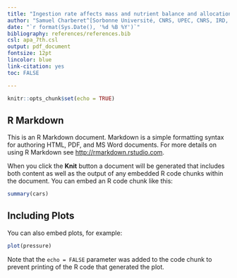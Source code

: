 ```yaml
---
title: "Ingestion rate affects mass and nutrient balance and allocation"
author: "Samuel Charberet^[Sorbonne Université, CNRS, UPEC, CNRS, IRD, INRA, Institut d’écologie et des sciences de l’environnement, IEES, F-75005 Paris, France.]"
date: "`r format(Sys.Date(), '%d %B %Y')`"
bibliography: references/references.bib
csl: apa_7th.csl
output: pdf_document
fontsize: 12pt
lincolor: blue
link-citation: yes
toc: FALSE

---
```


```r
knitr::opts_chunk$set(echo = TRUE)
```

## R Markdown

This is an R Markdown document. Markdown is a simple formatting syntax for authoring HTML, PDF, and MS Word documents. For more details on using R Markdown see <http://rmarkdown.rstudio.com>.

When you click the **Knit** button a document will be generated that includes both content as well as the output of any embedded R code chunks within the document. You can embed an R code chunk like this:

```r
summary(cars)
```

## Including Plots

You can also embed plots, for example:

```r
plot(pressure)
```

Note that the `echo = FALSE` parameter was added to the code chunk to prevent printing of the R code that generated the plot.

